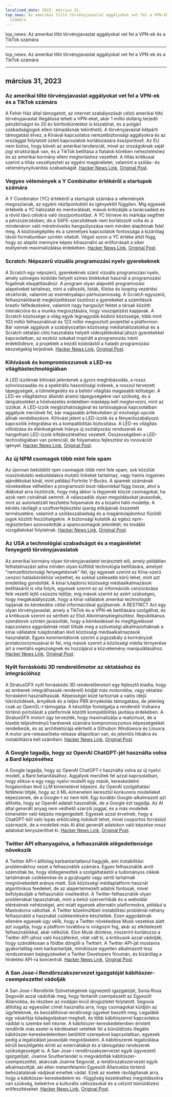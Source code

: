 ```yaml
---
localized_date: 2023. március 31.
top_news: Az amerikai tiltó törvényjavaslat aggályokat vet fel a VPN-ek és a TikTok
  számára
---
```



top_news: Az amerikai tiltó törvényjavaslat aggályokat vet fel a VPN-ek és a TikTok
számára

---


top_news: Az amerikai tiltó törvényjavaslat aggályokat vet fel a VPN-ek és a TikTok
számára

---



<CallToAction />

<Steps>

## március 31, 2023

### Az amerikai tiltó törvényjavaslat aggályokat vet fel a VPN-ek és a TikTok számára

A Fehér Ház által támogatott, az internet szabályozását célzó amerikai tiltó törvényjavaslat illegálissá teheti a VPN-eket, akár 1 millió dollárig terjedő pénzbírságot és 20 év börtönbüntetést is kiszabhat, és a polgári szabadságjogok elleni támadásnak tekinthető. A törvényjavaslat kétpárti támogatást élvez, a Kínával kapcsolatos nemzetbiztonsági aggályokra és az országgal folytatott üzleti kapcsolatok korlátozására összpontosít. Az EU nem biztos, hogy követi az amerikai tendenciát, mivel az országoknak saját jogi struktúrájuk van, és a TikTok betiltása a fiatalok körében nehezteléshez és az amerikai kormány elleni megtorláshoz vezethet. A tiltás kritikusai szerint a tiltás veszélyezteti az egyéni magánéletet, valamint a szólás- és véleménynyilvánítás szabadságát.
[Hacker News Link](http://news.ycombinator.com/item?id=35366955), [Original Post](https://www.youtube.com/watch?v=FWQGA_n5Z4M).

### Vegyes vélemények a Y Combinator értékéről a startupok számára

A Y Combinator (YC) értékéről a startupok számára a vélemények megoszlanak, az egyéni nézőpontoktól és igényektől függően. Míg egyesek értékelik a YC hálózatát és mentorálását, mások kritizálják a tanácsadást és a rövid távú célokra való összpontosítást. A YC hírneve és márkája segíthet a pénzszerzésben, de a SAFE-szerződések nem korlátozott volta és a mindenáron való méretnövelés hangsúlyozása nem minden alapítónak felel meg. A közösségépítés és a személyes kapcsolatok fontossága a kizárólag távoli formátumban szintén vitatott. Végső soron a YC értéke attól függ, hogy az alapító mennyire képes kihasználni az erőforrásait a siker esélyeinek maximalizálása érdekében.
[Hacker News Link](http://news.ycombinator.com/item?id=35373019), [Original Post](https://acecreamu.substack.com/p/is-y-combinator-worth-the-money).

### Scratch: Népszerű vizuális programozási nyelv gyerekeknek

A Scratch egy népszerű, gyerekeknek szánt vizuális programozási nyelv, amely szöveges kódolás helyett színes blokkokat használ a programozási fogalmak elsajátításához. A program olyan alapvető programozási alapelveket tartalmaz, mint a változók, listák, if/else és looping vezérlési struktúrák, valamint az eseményalapú párhuzamosság. A Scratch egyszerű, felhasználóbarát megközelítéssel ösztönzi a gyerekeket a számítások kreatív felfedezésére, valamint nagy hangsúlyt fektet a társak közötti interakcióra és a munka megosztására, hogy visszajelzést kapjanak. A Scratch közössége a világ egyik legnagyobb kódoló közössége, több mint 103 millió felhasználóval és 123 millió megosztott projekttel a platformon. Bár vannak aggályok a szabályozatlan közösségi médiahálózatokkal és a Scratch oktatási célú használata helyett videojátékokkal játszó gyerekekkel kapcsolatban, az eszköz sokakat inspirált a programozás iránti érdeklődésre, a projektek a kezdő kódolástól a haladó programozási készségekig terjednek.
[Hacker News Link](http://news.ycombinator.com/item?id=35373052), [Original Post](https://scratch.mit.edu/about).

### Kihívások és kompromisszumok a LED-es világítástechnológiában

A LED izzóknak kihívást jelentenek a gyors meghibásodás, a rossz színvisszaadás és a spektrális hasonlósági indexek, a rosszul tervezett tápegységek, a túlmelegedés és a beltéri világítás magasabb költségei. A LED-es világításhoz állandó áramú tápegységekre van szükség, és a lámpatesteket a hőelvezetés érdekében másképp kell megtervezni, mint az izzókat. A LED-izzók megbízhatóságával és tartósságával kapcsolatban aggályok merülnek fel, bár magasabb árfekvésben jó minőségű opciók állnak rendelkezésre. Kihívást jelent a LED-izzók és a fényerőszabályozó kapcsolók integrálása és a kompatibilitás biztosítása. A LED-es világítás villódzása és élénkségének hiánya új osztályozási rendszerek és hangolható LED-izzók kifejlesztéséhez vezetett. Összességében a LED-technológiában van potenciál, de folyamatos fejlesztést és innovációt igényel.
[Hacker News Link](http://news.ycombinator.com/item?id=35371750), [Original Post](https://nymag.com/strategist/article/led-light-bulbs-investigation.html).

### Az új NPM csomagok több mint fele spam

Az újonnan beküldött npm csomagok több mint fele spam, sok közülük rosszindulatú weboldalakra mutató linkeket tartalmaz, vagy hamis ingyenes ajándékokat kínál, mint például Fortnite V-Bucks. A spamek számának növekedése vélhetően a programozói boot-táborokkal függ össze, ahol a diákokat arra ösztönzik, hogy még akkor is tegyenek közzé csomagokat, ha azok nem csinálnak semmit. A válaszadók olyan megoldásokat javasoltak, mint az automatizált tesztelési folyamatok és a bizalmi háló modellje. A kérdés rávilágít a szoftverfejlesztési iparág etikájának összetett természetére, valamint a szólásszabadság és a magántulajdonhoz fűződő jogok közötti feszültségekre. A biztonsági kutatók az egész npm-regiszterben azonosították a spamcsomagok jelenlétét, és további vizsgálatokat folytatnak.
[Hacker News Link](http://news.ycombinator.com/item?id=35370728), [Original Post](https://blog.sandworm.dev/one-in-two-new-npm-packages-is-seo-spam-right-now).

### Az USA a technológiai szabadságot és a magánéletet fenyegető törvényjavaslatok

Az amerikai kormány olyan törvényjavaslatot terjesztett elő, amely példátlan felhatalmazást adna minden olyan külföldi technológia betiltására, amelyet "nemzetbiztonsági fenyegetésnek" ítél, így egyesek szerint ez Kína-szerű cenzori hatáskörökhöz vezethet, és sokkal szélesebb körű lehet, mint azt eredetileg gondolták. A kínai tulajdonú közösségi médiaalkalmazások betiltásáról is vita folyik, egyesek szerint ez az információk cenzúrázása felé vezető lejtő csúszós lejtője, míg mások szerint ez azért szükséges, hogy megakadályozzák, hogy a kínai vállalatok amerikai technológiát lopjanak és kémkedési céllal információkat gyűjtsenek. A RESTRICT Act egy olyan törvényjavaslat, amely a TikTok és a VPN-ek betiltására szolgálhat, és a kritikusok szerint ez sértheti az Első Alkotmánykiegészítést. Republikánus szenátorok szintén javasolták, hogy a kémkedéssel és megfigyeléssel kapcsolatos aggodalmak miatt tiltsák meg a szövetségi alkalmazottaknak a kínai vállalatok tulajdonában lévő közösségi médiaalkalmazások használatát. Egyes kommentátorok szerint a jogszabály a kormányzat protekcionizmusával ér fel, míg mások szerint a közösségi média térnyerése árt a mentális egészségnek és hozzájárul a közvélemény manipulálásához.
[Hacker News Link](http://news.ycombinator.com/item?id=35369075), [Original Post](https://www.vice.com/en/article/4a3ddb/restrict-act-insanely-broad-ban-tiktok-vpns).

### Nyílt forráskódú 3D renderelőmotor az oktatáshoz és integrációhoz

A StratusGFX nyílt forráskódú 3D renderelőmotort egy fejlesztő kiadta, hogy az emberek integrálhassák renderelő kódját más motorokba, vagy oktatási forrásként használhassák. Képességei közé tartoznak a valós idejű tükröződések, árnyékok és a teljes PBR árnyékolás támogatása, de jelenleg csak az OpenGL-t támogatja. A készítője fontolgatja a renderelő Vulkanra történő portolását a platformok közötti kompatibilitás javítása érdekében. A StratusGFX motort úgy tervezték, hogy maximalizálja a realizmust, de a kisebb teljesítményű hardverek számára kompromisszumos képességekkel rendelkezik, és az architektúrája elérhető a Githubon Windowsra és Linuxra. A motor pre-release/beta-release állapotban van, és jelentős hibákra és instabilitásra kell számítani.
[Hacker News Link](http://news.ycombinator.com/item?id=35370284), [Original Post](https://github.com/KTStephano/StratusGFX).

### A Google tagadja, hogy az OpenAI ChatGPT-jét használta volna a Bard képzéséhez

A Google tagadja, hogy az OpenAI ChatGPT-t használta volna az új nyelvi modell, a Bard betanításához. Aggályok merültek fel azzal kapcsolatban, hogy etikus-e egy nagy nyelvi modellt egy másik, kereskedelmi forgalomban lévő LLM kimenetével képezni. Az OpenAI szolgáltatási feltételei tiltják, hogy az ő ML-kimenetein keresztül konkurens modelleket képezzenek, de a Google-t ez nem köti. Egy korábbi Google-alkalmazott azt állította, hogy az OpenAI adatait használták, de a Google ezt tagadja. Az AI által generált anyag nem védhető szerzői joggal, és a más modellek kimenetén való képzés megengedett. Egyesek azzal érvelnek, hogy a ChatGPT-ből való lopás erkölcsileg indokolt lehet, mivel csoportos forrásból származik, de a modellek más AI által generált adatokon való képzése rossz adatokat kényszeríthet ki.
[Hacker News Link](http://news.ycombinator.com/item?id=35370915), [Original Post](https://twitter.com/steventey/status/1641267979399704576).

### Twitter API elhanyagolva, a felhasználók elégedetlensége növekszik

A Twitter API-t állítólag karbantartatlanul hagyják, ami instabilitási problémákhoz vezet a felhasználók számára. Egyes felhasználók arról számoltak be, hogy elidegenedtek a szolgáltatástól a tudományos cikkek tartalmának csökkenése és a gyújtogató vagy sértő tartalmak megnövekedett aránya miatt. Sok közösségi médiaplatform használ algoritmikus feedeket, de az alapértelmezett adatok fontosak, mivel befolyásolják a felhasználói viselkedést. A Twitter-felhasználók olyan problémákat tapasztalnak, mint a belső szerverhibák és a weboldal elérésének nehézségei, ami miatt egyesek alternatív platformokra, például a Mastodonra váltottak. A Twitter közelmúltbeli instabilitási problémái néhány felhasználót a használat csökkentésére késztettek. Ezen aggodalmak ellenére egyesek úgy vélik, hogy a Twitter növekedése Musk vezetése alatt azt sugallja, hogy a platform továbbra is virágozni fog, akár az elkötelezett felhasználókkal, akár nélkülük. Elon Musk döntése, miszerint korlátozza a Twitter API-jához való hozzáférést, vitát vált ki, a kritikusok azzal vádolják, hogy szándékosan a földbe döngöli a Twittert. A Twitter API-ját mostanra gyakorlatilag nem karbantartják, mindössze egyetlen alkalmazott tesz rendszeresen bejegyzéseket a Twitter Developers fórumán, és kizárólag a hirdetési API-ra koncentrál.
[Hacker News Link](http://news.ycombinator.com/item?id=35370152), [Original Post](https://snarfed.org/the-twitter-api-is-now-effectively-unmaintained).

### A San Jose-i Rendőrszakszervezet igazgatóját kábítószer-csempészettel vádolják

A San Jose-i Rendőrök Szövetségének ügyvezető igazgatóját, Sonia Rosa Segoviát azzal vádolták meg, hogy fentanilt csempészett az Egyesült Államokba, és részben az irodáján kívül drogüzletet folytatott. Segovia állítólag az egyesület címét használta arra, hogy csomagokat küldjön az ügyfeleknek, és beszállítóival rendőrségi ügyeket beszélt meg. Legalább egy vásárlója túladagolásban meghalt, és több kábítószerrel kapcsolatos váddal is szembe kell néznie. A kábítószer-kereskedelemben érintett rendőrök más esetei is kérdéseket vetettek fel a bűnüldözés illegális kábítószer-kereskedelemben betöltött szerepével kapcsolatban, egyesek pedig a legalizálást javasolják megoldásként. A kábítószerek legalizálása körüli beszélgetés érinti az externáliákat és a támogatási rendszerek szükségességét is. A San Jose-i rendőrszakszervezet egyik ügyvezető igazgatóját, Joanne Southerlandet is megvádolták kábítószer-csempészettel, akárcsak Joanne Segoviát, a rendőrszakszervezet egyik alkalmazottját, aki ellen metamfetamin Egyesült Államokba történő behozatalának vádjával emeltek vádat. Ezek az esetek rávilágítanak arra, hogy a kábítószer-kereskedelem és -függőség kezeléséhez megoldásokra van szükség, beleértve a kulturális változásokat és a célzott bűnüldözési erőfeszítéseket.
[Hacker News Link](http://news.ycombinator.com/item?id=35376488), [Original Post](https://www.washingtonexaminer.com/news/crime/san-jose-police-union-director-smuggle-fentanyl-charge).

</Steps>
